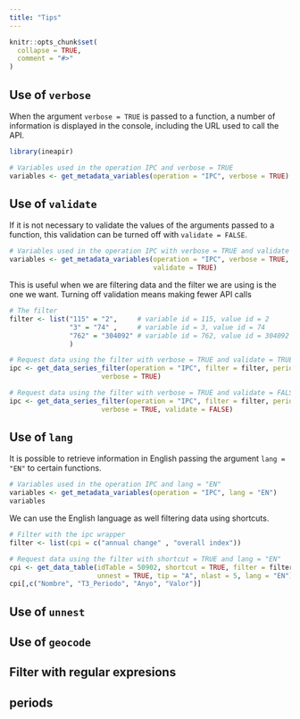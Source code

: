 ```yaml
---
title: "Tips"
---
```


```r
knitr::opts_chunk$set(
  collapse = TRUE,
  comment = "#>"
)
```

## Use of `verbose`

When the argument `verbose = TRUE` is passed to a function, a number of 
information is displayed in the console, including the URL used to call the API.

```r
library(ineapir)

# Variables used in the operation IPC and verbose = TRUE
variables <- get_metadata_variables(operation = "IPC", verbose = TRUE)
```

## Use of `validate`
If it is not necessary to validate the values of the arguments passed to a
function, this validation can be turned off with `validate = FALSE`.

```r
# Variables used in the operation IPC with verbose = TRUE and validate = FALSE
variables <- get_metadata_variables(operation = "IPC", verbose = TRUE,
                                    validate = TRUE)
```

This is useful when we are filtering data and the filter we are using is
the one we want. Turning off validation means making fewer API calls

```r
# The filter 
filter <- list("115" = "2",     # variable id = 115, value id = 2
               "3" = "74" ,     # variable id = 3, value id = 74
               "762" = "304092" # variable id = 762, value id = 304092
               )

# Request data using the filter with verbose = TRUE and validate = TRUE
ipc <- get_data_series_filter(operation = "IPC", filter = filter, period = 1,
                       verbose = TRUE)

# Request data using the filter with verbose = TRUE and validate = FALSE
ipc <- get_data_series_filter(operation = "IPC", filter = filter, period = 1,
                       verbose = TRUE, validate = FALSE)
```

## Use of `lang`
It is possible to retrieve information in English passing the argument
`lang = "EN"` to certain functions.

```r
# Variables used in the operation IPC and lang = "EN"
variables <- get_metadata_variables(operation = "IPC", lang = "EN")
variables
```


We can use the English language as well filtering data using shortcuts.

```r
# Filter with the ipc wrapper
filter <- list(cpi = c("annual change" , "overall index"))

# Request data using the filter with shortcut = TRUE and lang = "EN"
cpi <- get_data_table(idTable = 50902, shortcut = TRUE, filter = filter,
                      unnest = TRUE, tip = "A", nlast = 5, lang = "EN")
cpi[,c("Nombre", "T3_Periodo", "Anyo", "Valor")]
```

## Use of `unnest`


## Use of `geocode`

## Filter with regular expresions

## periods




